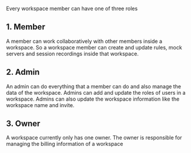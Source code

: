 Every workspace member can have one of three roles

## 1. Member
A member can work collaboratively with other members inside a workspace. So a workspace member can create and update rules, mock servers and session recordings inside that workspace.

## 2. Admin
An admin can do everything that a member can do and also manage the data of the workspace. Admins can add and update the roles of users in a workspace. Admins can also update the workspace information like the workspace name and invite.

## 3. Owner 
A workspace currently only has one owner. The owner is responsible for managing the billing information of a workspace
